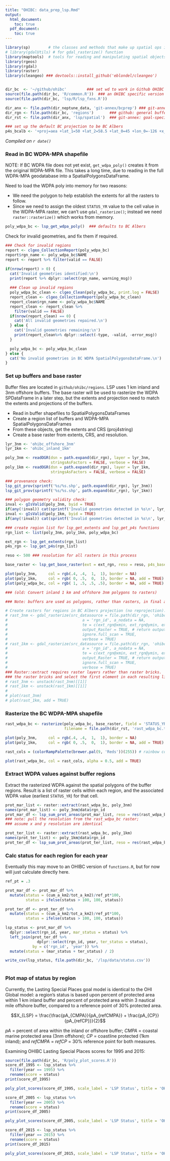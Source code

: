 ```yaml
---
title: "OHIBC: data_prep_lsp.Rmd"
output: 
  html_document:
    toc: true
  pdf_document:
    toc: true
---
```

``` r
library(sp)        # the classes and methods that make up spatial ops in R
# library(gdalUtils) # for gdal_rasterize() function
library(maptools)  # tools for reading and manipulating spatial objects
library(rgeos)
library(rgdal)
library(raster)
library(cleangeo) ### devtools::install_github('eblondel/cleangeo') 


dir_bc  <- '~/github/ohibc'         ### set wd to work in Github OHIBC location
source(file.path(dir_bc, 'R/common.R'))  ### an OHIBC specific version of common.R
source(file.path(dir_bc, 'lsp/R/lsp_fxns.R'))

dir_anx <- file.path(dir_neptune_data, 'git-annex/bcprep') ### git-annex: goal-specific large files
dir_rgn <- file.path(dir_bc, 'regions')       ### github: general buffer region shapefiles
dir_rst <- file.path(dir_anx, 'lsp/spatial')  ### git-annex: goal-specific raster files

### set up the default BC projection to be BC Albers
p4s_bcalb <- '+proj=aea +lat_1=50 +lat_2=58.5 +lat_0=45 +lon_0=-126 +x_0=1000000 +y_0=0 +datum=NAD83 +units=m +no_defs +ellps=GRS80 +towgs84=0,0,0'
```
*Compiled on `r date()`*


### Read in BC WDPA-MPA shapefile

NOTE: If BC WDPA file does not yet exist, `get_wdpa_poly()` creates it from the original WDPA-MPA file.  This takes a long time, due to reading in the full WDPA-MPA geodatabase into a SpatialPolygonsDataFrame.

Need to load the WDPA poly into memory for two reasons:

* We need the polygon to help establish the extents for all the rasters to follow.
* Since we need to assign the oldest `STATUS_YR` value to the cell value in the WDPA-MPA raster, we can't use `gdal_rasterize()`; instead we need `raster::rasterize()` which works from memory.

``` r
poly_wdpa_bc <- lsp_get_wdpa_poly()  ### defaults to BC Albers
```

Check for invalid geometries, and fix them if required.

``` r

### Check for invalid regions
report <- clgeo_CollectionReport(poly_wdpa_bc)
report$rgn_name <- poly_wdpa_bc$NAME
report <- report %>% filter(valid == FALSE)

if(nrow(report) > 0) {
  cat('Invalid geometries identified:\n')
  print(report %>% dplyr::select(rgn_name, warning_msg))
  
  ### Clean up invalid regions
  poly_wdpa_bc_clean <- clgeo_Clean(poly_wdpa_bc, print.log = FALSE)
  report_clean <- clgeo_CollectionReport(poly_wdpa_bc_clean)
  report_clean$rgn_name <- poly_wdpa_bc$NAME
  report_clean <- report_clean %>%
    filter(valid == FALSE)
  if(nrow(report_clean) == 0) {
    cat('All invalid geometries repaired.\n')
  } else {
    cat('Invalid geometries remaining:\n')
    print(report_clean%>% dplyr::select(-type, -valid, -error_msg))
  }

  poly_wdpa_bc <- poly_wdpa_bc_clean
} else {
  cat('No invalid geometries in BC WDPA SpatialPolygonsDataFrame.\n')
}

```

### Set up buffers and base raster

Buffer files are located in `github/ohibc/regions`.  LSP uses 1 km inland and 3nm offshore buffers.  The base raster will be used to rasterize the WDPA SPDataFrame in a later step, but the extents and projection need to match the extents and projections of the buffers.

* Read in buffer shapefiles to SpatialPolygonsDataFrames
* Create a region list of buffers and WDPA-MPA SpatialPolygonsDataFrames
* From these objects, get the extents and CRS (proj4string)
* Create a base raster from extents, CRS, and resolution.

```r
lyr_3nm <- 'ohibc_offshore_3nm'
lyr_1km <- 'ohibc_inland_1km'

poly_3nm <- readOGR(dsn = path.expand(dir_rgn), layer = lyr_3nm, 
                    stringsAsFactors = FALSE, verbose = FALSE)
poly_1km <- readOGR(dsn = path.expand(dir_rgn), layer = lyr_1km, 
                    stringsAsFactors = FALSE, verbose = FALSE)

### provenance check:
lsp_git_prov(sprintf('%s/%s.shp', path.expand(dir_rgn), lyr_3nm))
lsp_git_prov(sprintf('%s/%s.shp', path.expand(dir_rgn), lyr_1km))

### polygon geometry validity check:
inval <- gIsValid(poly_3nm, byid = TRUE)
if(any(!inval)) cat(sprintf('Invalid geometries detected in %s\n', lyr_3nm))
inval <- gIsValid(poly_1km, byid = TRUE)
if(any(!inval)) cat(sprintf('Invalid geometries detected in %s\n', lyr_1km))

### create region list for lsp_get_extents and lsp_get_p4s functions
rgn_list <- list(poly_3nm, poly_1km, poly_wdpa_bc)

ext_rgn <- lsp_get_extents(rgn_list)
p4s_rgn <- lsp_get_p4s(rgn_list)

reso <- 500 ### resolution for all rasters in this process

base_raster <- lsp_get_base_raster(ext = ext_rgn, reso = reso, p4s_base = p4s_rgn, fn = NULL)

```

``` r

plot(poly_3nm,     col = rgb(.4, .4,  1,  1), border = NA)
plot(poly_1km,     col = rgb( 0, .5,  0,  1), border = NA, add = TRUE)
plot(poly_wdpa_bc, col = rgb( 1, .5, .5, .5), border = NA, add = TRUE)

```

``` r
### (old: Convert inland 1 km and offshore 3nm polygons to rasters)

### Note: buffers are used as polygons, rather than rasters, in final analysis... this is just for reference...

# Create rasters for regions in BC Albers projection (no reprojection):
# rast_3nm <- gdal_rasterize(src_datasource = file.path(dir_rgn, 'ohibc_offshore_3nm.shp'), dst_filename = file.path(dir_rst, 'rast_offshore_3nm.tif'), 
#                                 a = 'rgn_id', a_nodata = NA,
#                                 te = c(ext_rgn@xmin, ext_rgn@ymin, ext_rgn@xmax, ext_rgn@ymax), tr = c(reso, reso), # extents and resolution for x and y
#                                 output_Raster = TRUE, # return output as a RasterBrick? 
#                                 ignore.full_scan = TRUE,
#                                 verbose = TRUE)
# rast_1km <- gdal_rasterize(src_datasource = file.path(dir_rgn, 'ohibc_inland_1km.shp'), dst_filename = file.path(dir_rst, 'rast_inland_1km.tif'), 
#                                 a = 'rgn_id', a_nodata = NA,
#                                 te = c(ext_rgn@xmin, ext_rgn@ymin, ext_rgn@xmax, ext_rgn@ymax), tr = c(reso, reso), # extents and resolution for x and y
#                                 output_Raster = TRUE, # return output as a RasterBrick? 
#                                 ignore.full_scan = TRUE,
#                                 verbose = TRUE)
### Raster::extract requires raster layers rather than raster bricks.  Unstack
### the raster bricks and select the first element in each resulting list.
# rast_3nm <- unstack(rast_3nm)[[1]]
# rast_1km <- unstack(rast_1km)[[1]]
# 
# plot(rast_3nm)
# plot(rast_1km, add = TRUE)

```

### Rasterize the BC WDPA-MPA shapefile

``` r
rast_wdpa_bc <- rasterize(poly_wdpa_bc, base_raster, field = 'STATUS_YR', fun = 'min', background = NA, 
                          filename = file.path(dir_rst, 'rast_wdpa_bc.tif'), overwrite = TRUE)
```

``` r
plot(poly_3nm,     col = rgb(.4, .4,  1,  1), border = NA)
plot(poly_1km,     col = rgb( 0, .5,  0,  1), border = NA, add = TRUE)

rast_cols = (colorRampPalette(brewer.pal(9, 'Reds'))(255)) # rainbow color scheme

plot(rast_wdpa_bc, col = rast_cols, alpha = 0.5, add = TRUE)
```

### Extract WDPA values against buffer regions

Extract the rasterized WDPA against the spatial polygons of the buffer regions.  Result is a list of raster cells within each region, and the associated WDPA value (earliest `STATUS_YR`) for that cell.

``` r
prot_mar_list <- raster::extract(rast_wdpa_bc, poly_3nm)
names(prot_mar_list) <- poly_3nm@data$rgn_id
prot_mar_df <- lsp_sum_prot_areas(prot_mar_list, reso = res(rast_wdpa_bc)[1])
### note: pull the resolution from the rast_wdpa_bc raster; 
### assume x and y resolution are identical

prot_ter_list <- raster::extract(rast_wdpa_bc, poly_1km)
names(prot_ter_list) <- poly_1km@data$rgn_id
prot_ter_df <- lsp_sum_prot_areas(prot_ter_list, reso = res(rast_wdpa_bc)[1])
```

### Calc status for each region for each year

Eventually this may move to an OHIBC version of `functions.R`, but for now will just calculate directly here.

``` r

ref_pt = .3

prot_mar_df <- prot_mar_df %>%
  mutate(status = (cum_a_km2/tot_a_km2)/ref_pt*100,
         status = ifelse(status > 100, 100, status))

prot_ter_df <- prot_ter_df %>%
  mutate(status = (cum_a_km2/tot_a_km2)/ref_pt*100,
         status = ifelse(status > 100, 100, status))

lsp_status <- prot_mar_df %>% 
  dplyr::select(rgn_id, year, mar_status = status) %>%
  left_join(prot_ter_df %>% 
              dplyr::select(rgn_id, year, ter_status = status),
            by = c('rgn_id', 'year')) %>%
  mutate(status = (mar_status + ter_status) / 2)

write_csv(lsp_status, file.path(dir_bc, '/lsp/data/status.csv'))
  
```

### Plot map of status by region

Currently, the Lasting Special Places goal model is identical to the OHI Global model: a region's status is based upon percent of protected area within 1 km inland buffer and percent of protected area within 3 nautical mile offshore buffer, compared to a reference point of 30% protected area.

$$X_{LSP} = \frac{\frac{pA_{CMPA}}{pA_{refCMPA}} + \frac{pA_{CP}}{pA_{refCP}}}{2}$$

*pA* = percent of area within the inland or offshore buffer; *CMPA* = coastal marine protected area (3nm offshore); *CP* = coastline protected (1km inland); and *refCMPA* = *refCP* = 30% reference point for both measures.

Examining OHIBC Lasting Special Places scores for 1995 and 2015:
``` r
source(file.path(dir_bc, 'R/poly_plot_scores.R'))
score_df_1995 <- lsp_status %>% 
  filter(year == 1995) %>% 
  rename(score = status)
print(score_df_1995)

poly_plot_scores(score_df_1995, scale_label = 'LSP Status', title = 'OHIBC LSP Status 1995')

score_df_2005 <- lsp_status %>% 
  filter(year == 2005) %>% 
  rename(score = status)
print(score_df_2005)

poly_plot_scores(score_df_2005, scale_label = 'LSP Status', title = 'OHIBC LSP Status 2005')

score_df_2015 <- lsp_status %>% 
  filter(year == 2015) %>% 
  rename(score = status)
print(score_df_2015)

poly_plot_scores(score_df_2015, scale_label = 'LSP Status', title = 'OHIBC LSP Status 2015')

```